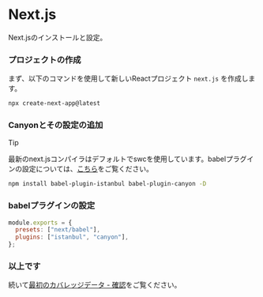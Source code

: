 # Next.js


Next.jsのインストールと設定。

<Steps>

  ### プロジェクトの作成
  まず、以下のコマンドを使用して新しいReactプロジェクト `next.js` を作成します。

  ```sh npm2yarn copy
  npx create-next-app@latest
  ```

  ### Canyonとその設定の追加

  > [!TIP]
  >
  > 最新のnext.jsコンパイラはデフォルトでswcを使用しています。babelプラグインの設定については、[こちら](https://nextjs.org/docs/advanced-features/customizing-babel-config)をご覧ください。


  ```sh npm2yarn copy
  npm install babel-plugin-istanbul babel-plugin-canyon -D
  ```

  ### babelプラグインの設定

  ```js filename="babel.config.js" {3} copy
  module.exports = {
    presets: ["next/babel"],
    plugins: ["istanbul", "canyon"],
  };
  ```

  ### 以上です
  続いて[最初のカバレッジデータ - 確認](/docs/getting-started/first-coverage#%E6%A3%80%E6%9F%A5)をご覧ください。
</Steps>


